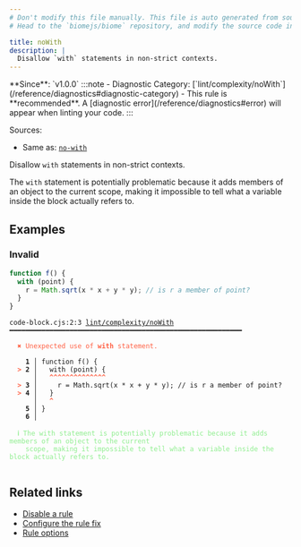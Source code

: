 ```yaml
---
# Don't modify this file manually. This file is auto generated from source, and you will lose your changes next time the website is built.
# Head to the `biomejs/biome` repository, and modify the source code in there.

title: noWith
description: |
  Disallow `with` statements in non-strict contexts.
---
```


<Tabs>
<TabItem label="JavaScript (and super languages)" icon="seti:javascript">
**Since**: `v1.0.0`
:::note
- Diagnostic Category: [`lint/complexity/noWith`](/reference/diagnostics#diagnostic-category)
- This rule is **recommended**. A [diagnostic error](/reference/diagnostics#error) will appear when linting your code.
:::

Sources: 
- Same as: <a href="https://eslint.org/docs/latest/rules/no-with" target="_blank"><code>no-with</code></a>

Disallow `with` statements in non-strict contexts.

The `with` statement is potentially problematic because it adds members of an object to the current
scope, making it impossible to tell what a variable inside the block actually refers to.

## Examples

### Invalid

```cjs
function f() {
  with (point) {
    r = Math.sqrt(x * x + y * y); // is r a member of point?
  }
}
```

<pre class="language-text"><code class="language-text">code-block.cjs:2:3 <a href="https://biomejs.dev/linter/rules/no-with">lint/complexity/noWith</a> ━━━━━━━━━━━━━━━━━━━━━━━━━━━━━━━━━━━━━━━━━━━━━━━━━━━━━━━━━━<br /><br />  <strong><span style="color: Tomato;">✖</span></strong> <span style="color: Tomato;">Unexpected use of </span><span style="color: Tomato;"><strong>with</strong></span><span style="color: Tomato;"> statement.</span><br />  <br />    <strong>1 │ </strong>function f() &#123;<br />  <strong><span style="color: Tomato;">&gt;</span></strong> <strong>2 │ </strong>  with (point) &#123;<br />   <strong>   │ </strong>  <strong><span style="color: Tomato;">^</span></strong><strong><span style="color: Tomato;">^</span></strong><strong><span style="color: Tomato;">^</span></strong><strong><span style="color: Tomato;">^</span></strong><strong><span style="color: Tomato;">^</span></strong><strong><span style="color: Tomato;">^</span></strong><strong><span style="color: Tomato;">^</span></strong><strong><span style="color: Tomato;">^</span></strong><strong><span style="color: Tomato;">^</span></strong><strong><span style="color: Tomato;">^</span></strong><strong><span style="color: Tomato;">^</span></strong><strong><span style="color: Tomato;">^</span></strong><strong><span style="color: Tomato;">^</span></strong><strong><span style="color: Tomato;">^</span></strong><br />  <strong><span style="color: Tomato;">&gt;</span></strong> <strong>3 │ </strong>    r = Math.sqrt(x &#42; x + y &#42; y); // is r a member of point?<br />  <strong><span style="color: Tomato;">&gt;</span></strong> <strong>4 │ </strong>  &#125;<br />   <strong>   │ </strong>  <strong><span style="color: Tomato;">^</span></strong><br />    <strong>5 │ </strong>&#125;<br />    <strong>6 │ </strong><br />  <br />  <strong><span style="color: lightgreen;">ℹ</span></strong> <span style="color: lightgreen;">The with statement is potentially problematic because it adds members of an object to the current<br /></span>    <span style="color: lightgreen;">scope, making it impossible to tell what a variable inside the block actually refers to.</span><br />  <br /></code></pre>

## Related links

- [Disable a rule](/linter/#disable-a-lint-rule)
- [Configure the rule fix](/linter#configure-the-rule-fix)
- [Rule options](/linter/#rule-options)

</TabItem>
</Tabs>

